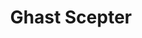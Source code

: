 ---
title: Ghast Scepter
id: magicalscepter:ghast_scepter
icon: magicalscepter:ghast_scepter
type: scepter
---